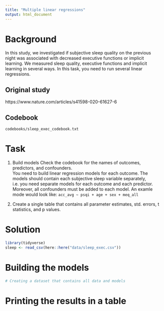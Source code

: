 ```yaml
---
title: "Multiple linear regressions"
output: html_document
---
```


# Background
In this study, we investigated if subjective sleep quality on the previous night was associated with decreased executive functions or implicit learning. We measured sleep quality, executive functions and implicit learning in several ways. In this task, you need to run several linear regressions.

## Original study
https://www.nature.com/articles/s41598-020-61627-6

## Codebook
`codebooks/sleep_exec_codebook.txt`

# Task

1) Build models
Check the codebook for the names of outcomes, predictors, and confounders.  
You need to build linear regression models for each outcome. The models should contain each subjective sleep variable separately, i.e. you need separate models for each outcome and each predictor. Moreover, all confounders must be added to each model.
An examle mode would look like: `acc_avg ~ psqi + age + sex + meq_all`

2) Create a single table that contains all parameter estimates, std. errors, t statistics, and p values.

# Solution
```r
library(tidyverse)
sleep <- read_csv(here::here("data/sleep_exec.csv"))
```

# Building the models
```r
# Creating a dataset that contains all data and models

```

# Printing the results in a table
```r


```

